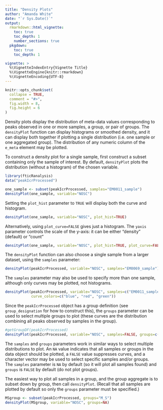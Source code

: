 ```yaml
---
title: "Density Plots"
author: "Amanda White"
date: "`r Sys.Date()`"
output: 
  rmarkdown::html_vignette:
    toc: true
    toc_depth: 1
    number_sections: true
  pkgdown:
    toc: true
    toc_depth: 1

vignette: >
  %\VignetteIndexEntry{Vignette Title}
  %\VignetteEngine{knitr::rmarkdown}
  %\VignetteEncoding{UTF-8}
---
```


```r
knitr::opts_chunk$set(
  collapse = TRUE,
  comment = "#>",
  fig.width = 8, 
  fig.height = 6
)
```

Density plots display the distribution of meta-data values corresponding to peaks observed in one or more samples, a group, or pair of groups.  The `densityPlot` function can display histograms or smoothed density, and it can display both together if plotting a single distribution (i.e. one sample or one aggregated group). The distribution of any numeric column of the `e_meta` element may be plotted.

To construct a density plot for a single sample, first construct a subset containing only the sample of interest. By default, `densityPlot` plots the distribution (without a histogram) of the chosen variable.

```r
library(fticRanalysis)
data("peakIcrProcessed")

one_sample <- subset(peakIcrProcessed, samples="EM0011_sample")
densityPlot(one_sample, variable="NOSC")
```

Setting the `plot_hist` parameter to `TRUE` will display both the curve and histogram.

```r
densityPlot(one_sample, variable="NOSC", plot_hist=TRUE)
```

Alternatively, using `plot_curve=FALSE` gives just a histogram. The `yaxis` parameter controls the scale of the y-axis: it can be either "density" (default) or "count"

```r
densityPlot(one_sample, variable="NOSC", plot_hist=TRUE, plot_curve=FALSE, yaxis="count")
```

The `densityPlot` function can also choose a single sample from a larger dataset, using the `samples` parameter:

```r
densityPlot(peakIcrProcessed, variable="NOSC", samples="EM0069_sample")
```

The `samples` parameter may also be used to specify more than one sample, although only curves may be plotted, not  histograms.

```r
densityPlot(peakIcrProcessed, variable="NOSC", samples=c("EM0011_sample", "EM0013_sample", "EM0015_sample"),
            curve_colors=c("blue", "red", "green"))
```

Since the `peakIcrProcessed` object has a group definition (see `group_designation` for how to construct this), the `groups` parameter can be used to select multiple groups to plot (these curves are the distribution combining all peaks observed by samples in the group).

```r
#getGroupDF(peakIcrProcessed)
densityPlot(peakIcrProcessed, variable="NOSC", samples=FALSE, groups=c("M_C", "M_S"))
```

The `samples` and `groups` parameters work in similar ways to select multiple distributions to plot. An `NA` value indicates that all samples or groups in the data object should be plotted, a `FALSE` value suppresses curves, and a character vector may be used to select specific samples and/or groups. The `samples` parameter is `NA` by default (so it will plot all samples found) and `groups` is `FALSE` by default (do not plot groups). 

The easiest way to plot all samples in a group, and the group aggregate is to subset down by group, then call `densityPlot`. (Recall that all samples are plotted by default so only the `groups` parameter must be specified.)

```r
MSgroup <- subset(peakIcrProcessed, groups="M_S")
densityPlot(MSgroup, variable="NOSC", groups=NA)
```

